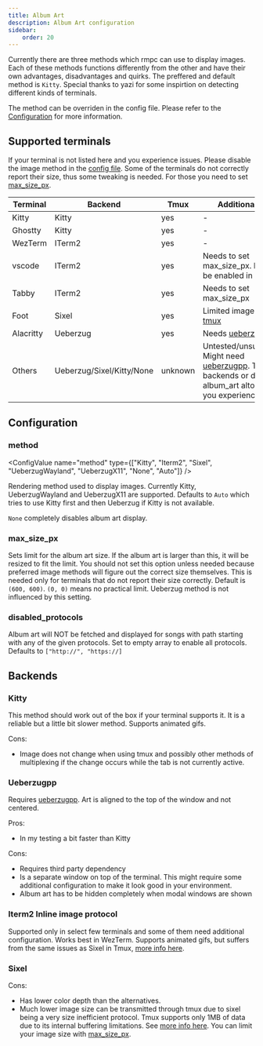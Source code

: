 ```yaml
---
title: Album Art
description: Album Art configuration
sidebar:
    order: 20
---
```



Currently there are three methods which rmpc can use to display images. Each of these methods functions
differently from the other and have their own advantages, disadvantages and quirks. The preffered and
default method is `Kitty`. Special thanks to yazi for some inspirtion on detecting different kinds of terminals.

The method can be overriden in the config file. Please refer to the [Configuration](#method) for more information.

## Supported terminals

If your terminal is not listed here and you experience issues. Please disable the image method in the [config file](#method).
Some of the terminals do not correctly report their size, thus some tweaking is needed. For those you need to set [max_size_px](#max_size_px).

| Terminal  | Backend                   | Tmux    | Additional Info                                                                                                                                                      |
| --------- | ------------------------- | ------- | -------------------------------------------------------------------------------------------------------------------------------------------------------------------- |
| Kitty     | Kitty                     | yes     | -                                                                                                                                                                    |
| Ghostty   | Kitty                     | yes     | -                                                                                                                                                                    |
| WezTerm   | ITerm2                    | yes     | -                                                                                                                                                                    |
| vscode    | ITerm2                    | yes     | Needs to set max_size_px. Needs to be enabled in vscode.                                                                                                             |
| Tabby     | ITerm2                    | yes     | Needs to set max_size_px                                                                                                                                             |
| Foot      | Sixel                     | yes     | Limited image size [in tmux](#sixel)                                                                                                                                 |
| Alacritty | Ueberzug                  | yes     | Needs [ueberzugpp](https://github.com/jstkdng/ueberzugpp)                                                                                                            |
| Others    | Ueberzug/Sixel/Kitty/None | unknown | Untested/unsupported. Might need [ueberzugpp](https://github.com/jstkdng/ueberzugpp). Try other backends or disabling album_art altogether if you experience issues. |

## Configuration

### method

<ConfigValue name="method" type={["Kitty", "Iterm2", "Sixel", "UeberzugWayland", "UeberzugX11", "None", "Auto"]} />

Rendering method used to display images. Currently Kitty, UeberzugWayland and UeberzugX11 are supported.
Defaults to `Auto` which tries to use Kitty first and then Ueberzug if Kitty is not available.

`None` completely disables album art display.

### max_size_px

<ConfigValue name="max_size_px" type="other" customText="(<width>, <height>)" />

Sets limit for the album art size. If the album art is larger than this, it will be resized to fit the limit.
You should not set this option unless needed because preferred image methods will figure out the correct size
themselves. This is needed only for terminals that do not report their size correctly. Default is `(600, 600)`.
`(0, 0)` means no practical limit. Ueberzug method is not influenced by this setting.

### disabled_protocols

<ConfigValue name="disabled_protocols" type="other" customText="string[]" />

Album art will NOT be fetched and displayed for songs with path starting with any of the given protocols. Set to empty array
to enable all protocols. Defaults to `["http://", "https://]`

## Backends

### Kitty

This method should work out of the box if your terminal supports it. It is a reliable but a little bit slower method.
Supports animated gifs.

Cons:

-   Image does not change when using tmux and possibly other methods of multiplexing if the change occurs while the tab is not currently active.

### Ueberzugpp

Requires [ueberzugpp](https://github.com/jstkdng/ueberzugpp). Art is aligned to the top of the window and not centered.

Pros:

-   In my testing a bit faster than Kitty

Cons:

-   Requires third party dependency
-   Is a separate window on top of the terminal. This might require some additional configuration to make it look good in your environment.
-   Album art has to be hidden completely when modal windows are shown

### Iterm2 Inline image protocol

Supported only in select few terminals and some of them need additional configuration. Works best in WezTerm. Supports animated gifs, but suffers
from the same issues as Sixel in Tmux, [more info here](https://github.com/tmux/tmux/issues/1502#issuecomment-429710887).

### Sixel

Cons:

-   Has lower color depth than the alternatives.
-   Much lower image size can be transmitted through tmux due to sixel being a very size inefficient protocol.
    Tmux supports only 1MB of data due to its internal buffering limitations. See [more info here](https://github.com/tmux/tmux/issues/1502#issuecomment-429710887).
    You can limit your image size with [max_size_px](#max_size_px).
